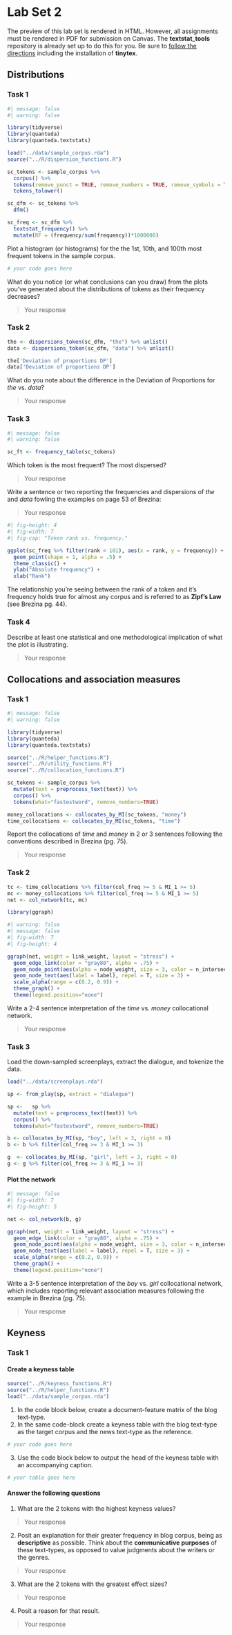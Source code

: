 
# Lab Set 2

::: {.callout-note}
The preview of this lab set is rendered in HTML. However, all assignments must be rendered in PDF for submission on Canvas. The **textstat_tools** repository is already set up to do this for you. Be sure to [follow the directions](https://quarto.org/docs/output-formats/pdf-basics.html) including the installation of **tinytex**.
:::

## Distributions

### Task 1

```r
#| message: false
#| warning: false

library(tidyverse)
library(quanteda)
library(quanteda.textstats)
```


```r
load("../data/sample_corpus.rda")
source("../R/dispersion_functions.R")
```


```r
sc_tokens <- sample_corpus %>%
  corpus() %>%
  tokens(remove_punct = TRUE, remove_numbers = TRUE, remove_symbols = TRUE, what = "word") %>%
  tokens_tolower()

sc_dfm <- sc_tokens %>%
  dfm()

sc_freq <- sc_dfm %>%
  textstat_frequency() %>%
  mutate(RF = (frequency/sum(frequency))*1000000)
```

Plot a histogram (or histograms) for the the 1st, 10th, and 100th most frequent tokens in the sample corpus.

```r
# your code goes here
```

What do you notice (or what conclusions can you draw) from the plots you've generated about the distributions of tokens as their frequency decreases?

> Your response

### Task 2

```r
the <- dispersions_token(sc_dfm, "the") %>% unlist()
data <- dispersions_token(sc_dfm, "data") %>% unlist()
```

```r
the['Deviation of proportions DP']
data['Deviation of proportions DP']
```


What do you note about the difference in the Deviation of Proportions for *the* vs. *data*?

> Your response

### Task 3

```r
#| message: false
#| warning: false

sc_ft <- frequency_table(sc_tokens)
```

Which token is the most frequent? The most dispersed?

> Your response

Write a sentence or two reporting the frequencies and dispersions of *the* and *data* fowling the examples on page 53 of Brezina:

> Your response

```r
#| fig-height: 4
#| fig-width: 7
#| fig-cap: "Token rank vs. frequency."

ggplot(sc_freq %>% filter(rank < 101), aes(x = rank, y = frequency)) +
  geom_point(shape = 1, alpha = .5) +
  theme_classic() +
  ylab("Absolute frequency") +
  xlab("Rank")
```

The relationship you're seeing between the rank of a token and it's frequency holds true for almost any corpus and is referred to as **Zipf's Law** (see Brezina pg. 44).

### Task 4

Describe at least one statistical and one methodological implication of what the plot is illustrating.

> Your response

## Collocations and association measures

### Task 1

```r
#| message: false
#| warning: false

library(tidyverse)
library(quanteda)
library(quanteda.textstats)
```


```r
source("../R/helper_functions.R")
source("../R/utility_functions.R")
source("../R/collocation_functions.R")
```


```r
sc_tokens <- sample_corpus %>%
  mutate(text = preprocess_text(text)) %>%
  corpus() %>%
  tokens(what="fastestword", remove_numbers=TRUE)
```

```r
money_collocations <- collocates_by_MI(sc_tokens, "money")
time_collocations <- collocates_by_MI(sc_tokens, "time")
```

Report the collocations of *time* and *money* in 2 or 3 sentences following the conventions described in Brezina (pg. 75).

> Your response

### Task 2

```r
tc <- time_collocations %>% filter(col_freq >= 5 & MI_1 >= 5)
mc <- money_collocations %>% filter(col_freq >= 5 & MI_1 >= 5)
net <- col_network(tc, mc)
```

```r
library(ggraph)
```

```r
#| warning: false
#| message: false
#| fig-width: 7
#| fig-height: 4

ggraph(net, weight = link_weight, layout = "stress") + 
  geom_edge_link(color = "gray80", alpha = .75) + 
  geom_node_point(aes(alpha = node_weight, size = 3, color = n_intersects)) +
  geom_node_text(aes(label = label), repel = T, size = 3) +
  scale_alpha(range = c(0.2, 0.9)) +
  theme_graph() +
  theme(legend.position="none")
```


Write a 2-4 sentence interpretation of the *time* vs. *money* collocational network.

> Your response

### Task 3

Load the down-sampled screenplays, extract the dialogue, and tokenize the data.

```r
load("../data/screenplays.rda")

sp <- from_play(sp, extract = "dialogue")

sp <-   sp %>%
  mutate(text = preprocess_text(text)) %>%
  corpus() %>%
  tokens(what="fastestword", remove_numbers=TRUE)
```

```r
b <- collocates_by_MI(sp, "boy", left = 3, right = 0)
b <- b %>% filter(col_freq >= 3 & MI_1 >= 3)

g  <- collocates_by_MI(sp, "girl", left = 3, right = 0)
g <- g %>% filter(col_freq >= 3 & MI_1 >= 3)
```

#### Plot the network

```r
#| message: false
#| fig-width: 7
#| fig-height: 5

net <- col_network(b, g)

ggraph(net, weight = link_weight, layout = "stress") + 
  geom_edge_link(color = "gray80", alpha = .75) + 
  geom_node_point(aes(alpha = node_weight, size = 3, color = n_intersects)) +
  geom_node_text(aes(label = label), repel = T, size = 3) +
  scale_alpha(range = c(0.2, 0.9)) +
  theme_graph() +
  theme(legend.position="none")
```


Write a 3-5 sentence interpretation of the *boy* vs. *girl* collocational network, which includes reporting relevant association measures following the example in Brezina (pg. 75).

> Your response

## Keyness

### Task 1

#### Create a keyness table


```r
source("../R/keyness_functions.R")
source("../R/helper_functions.R")
load("../data/sample_corpus.rda")
```


1. In the code block below, create a document-feature matrix of the blog text-type.
2. In the same code-block create a keyness table with the blog text-type as the target corpus and the news text-type as the reference.

```r
# your code goes here
```

3. Use the code block below to output the head of the keyness table with an accompanying caption.

```r
# your table goes here
```

#### Answer the following questions

1. What are the 2 tokens with the highest keyness values?

> Your response

2. Posit an explanation for their greater frequency in blog corpus, being as **descriptive** as possible. Think about the **communicative purposes** of these text-types, as opposed to value judgments about the writers or the genres.

> Your response

3. What are the 2 tokens with the greatest effect sizes?

> Your response

4. Posit a reason for that result.

> Your response


